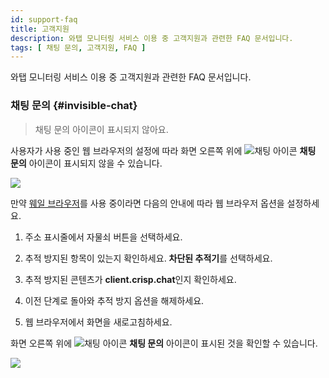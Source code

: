```yaml
---
id: support-faq
title: 고객지원
description: 와탭 모니터링 서비스 이용 중 고객지원과 관련한 FAQ 문서입니다.
tags: [ 채팅 문의, 고객지원, FAQ ]
---
```


와탭 모니터링 서비스 이용 중 고객지원과 관련한 FAQ 문서입니다.

<div className="faqs">

### 채팅 문의 {#invisible-chat}

> 채팅 문의 아이콘이 표시되지 않아요.

사용자가 사용 중인 웹 브라우저의 설정에 따라 화면 오른쪽 위에 ![채팅 아이콘](/img/ico-help.svg) **채팅 문의** 아이콘이 표시되지 않을 수 있습니다. 

![](/img/support-faq/whale-none-crisp-chat-icon.png)

만약 [웨일 브라우저](https://whale.naver.com)를 사용 중이라면 다음의 안내에 따라 웹 브라우저 옵션을 설정하세요.

1. 주소 표시줄에서 자물쇠 버튼을 선택하세요.

    <ImgLang img='support-faq/whale-prevent-trace-01.png' desc='' />

1. 추적 방지된 항목이 있는지 확인하세요. **차단된 추적기**를 선택하세요.

1. 추적 방지된 콘텐츠가 **client.crisp.chat**인지 확인하세요.

    <ImgLang img='support-faq/whale-prevent-trace-02.png' desc='' />

1. 이전 단계로 돌아와 추적 방지 옵션을 해제하세요.

    <ImgLang img='support-faq/whale-prevent-trace-03.png' desc='' />

1. 웹 브라우저에서 화면을 새로고침하세요.

화면 오른쪽 위에 ![채팅 아이콘](/img/ico-help.svg) **채팅 문의** 아이콘이 표시된 것을 확인할 수 있습니다.

![](/img/support-faq/whale-visible-crisp-chat-icon.png)

</div>